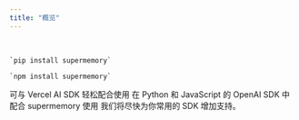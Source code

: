 ```yaml
---
title: "概览"
---
```


<Columns cols={2}>
  <Card title="原生 Python 与 TypeScript/JS SDK（软件开发工具包）" icon="code" href="/zh/memory-api/sdks/native">
    <br />

    `pip install supermemory`

    `npm install supermemory`
  </Card>

  <Card title="AI SDK 插件" icon="triangle" href="/zh/ai-sdk/overview">
    可与 Vercel AI SDK 轻松配合使用
  </Card>

  <Card title="OpenAI SDK 插件" icon="sparkles" href="/zh/memory-api/sdks/openai-plugins">
    在 Python 和 JavaScript 的 OpenAI SDK 中配合 supermemory 使用
  </Card>

  <Card title="请求更多插件" icon="life-buoy" href="mailto:dhravya@supermemory.com">
    我们将尽快为你常用的 SDK 增加支持。
  </Card>
</Columns>